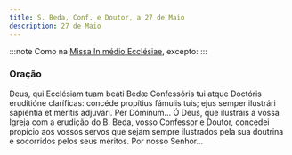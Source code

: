 ```yaml
---
title: S. Beda, Conf. e Doutor, a 27 de Maio
description: 27 de Maio
---
```


:::note
Como na [Missa In médio Ecclésiae](/missal/comum/13doutores), excepto:
:::

### Oração

<div class="side-by-side not-content">
  <span>
    Deus, qui Ecclésiam tuam beáti Bedæ Confessóris tui atque Doctóris eruditióne claríficas:
    concéde propítius fámulis tuis; ejus semper ilustrári sapiéntia et méritis adjuvári. Per
    Dóminum...
  </span>
  <span>
    Ó Deus, que ilustrais a vossa Igreja com a erudição do B. Beda, vosso Confessor e Doutor,
    concedei propício aos vossos servos que sejam sempre ilustrados pela sua doutrina e socorridos
    pelos seus méritos. Por nosso Senhor...
  </span>
</div>
